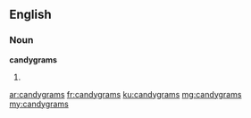 ==English==

===Noun===
'''candygrams'''

# {{plural of|candygram}}

[[ar:candygrams]]
[[fr:candygrams]]
[[ku:candygrams]]
[[mg:candygrams]]
[[my:candygrams]]